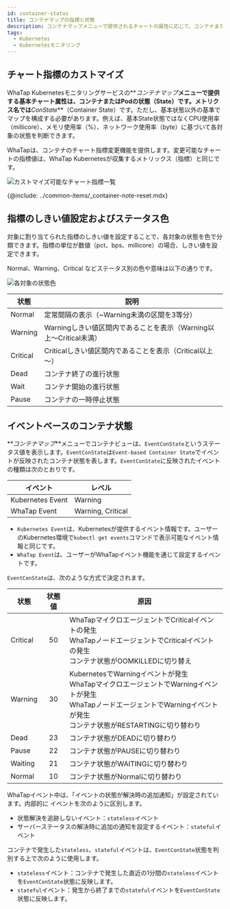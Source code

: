 ```yaml
---
id: container-status
title: コンテナマップの指標と状態
description: コンテナマップメニューで提供されるチャートの属性に応じて、コンテナまたはPodの状態を確認できます。
tags:
  - Kubernetes
  - Kubernetesモニタリング
---
```


## チャート指標のカストマイズ

WhaTap Kubernetesモニタリングサービスの**_コンテナマップ_**メニューで提供する基本チャート属性は、コンテナまたはPodの状態（State）です。メトリクス名では**_ConState_**（Container State）です。ただし、基本状態以外の基準でマップを構成する必要があります。例えば、基本State状態ではなくCPU使用率（millicore）、メモリ使用率（%）、ネットワーク使用率（byte）に基づいて各対象の状態を判断できます。

WhaTapは、コンテナのチャート指標変更機能を提供します。変更可能なチャートの指標値は、WhaTap Kubernetesが収集するメトリックス（指標）と同じです。

![カストマイズ可能なチャート指標一覧](https://img.whatap.io/media/images/whatap_kubernetes_container_map_state_customization.png)

{@include: ../common-items/_container-note-reset.mdx} 

## 指標のしきい値設定およびステータス色

対象に割り当てられた指標のしきい値を設定することで、各対象の状態を色で分類できます。指標の単位が数値（pct、bps、millicore）の場合、しきい値を設定できます。

<span class='normal'>Normal</span>、<span class='slow'>Warning</span>、<span class='vslow'>Critical</span> などステータス別の色や意味は以下の通りです。

![各対象の状態色](/img/container-map-status-color.png)

| 状態                                  | 説明                                                                |
| ----------------------------------- | ----------------------------------------------------------------- |
| <span class='normal'>Normal</span>  | 定常間隔の表示（~Warning未満の区間を3等分）                                        |
| <span class='slow'>Warning</span>   | Warningしきい値区間内であることを表示（Warning以上～Critical未満）                      |
| <span class='vslow'>Critical</span> | Criticalしきい値区間内であることを表示（Critical以上～）                              |
| Dead                                | コンテナ終了の進行状態                                                       |
| Wait                                | コンテナ開始の進行状態                                                       |
| Pause                               | コンテナの一時停止状態                                                       |

## イベントベースのコンテナ状態

**_コンテナマップ_**メニューでコンテナビューは、`EventConState`というステータス値を表示します。`EventConState`は`Event-based Container State`でイベントが反映されたコンテナ状態を表します。`EventConState`に反映されたイベントの種類は次のとおりです。

| イベント             | レベル                                                                    |
| ---------------- | ---------------------------------------------------------------------- |
| Kubernetes Event | <span class='slow'>Warning</span>                                      |
| WhaTap Event     | <span class='slow'>Warning</span>, <span class='vslow'>Critical</span> |

-   `Kubernetes Event`は、Kubernetesが提供するイベント情報です。ユーザーのKubernetes環境で`kubectl get events`コマンドで表示可能なイベント情報と同じです。
-   `WhaTap Event`は、ユーザーがWhaTapイベント機能を通じて設定するイベントです。

`EventConState`は、次のような方式で決定されます。

| 状態                                  | 状態値 | 原因                                                                                                                           |
| ----------------------------------- | :-: | ---------------------------------------------------------------------------------------------------------------------------- |
| <span class='vslow'>Critical</span> |  50 | WhaTapマイクロエージェントでCriticalイベントの発生<br/>WhaTapノードエージェントでCriticalイベントの発生<br/>コンテナ状態がOOMKILLEDに切り替え                               |
| <span class='slow'>Warning</span>   |  30 | KubernetesでWarningイベントが発生<br/>WhaTapマイクロエージェントでWarningイベントが発生<br/>WhaTapノードエージェントでWarningイベントが発生<br/>コンテナ状態がRESTARTINGに切り替わり |
| Dead                                |  23 | コンテナ状態がDEADに切り替わり                                                                                                            |
| Pause                               |  22 | コンテナ状態がPAUSEに切り替わり                                                                                                           |
| Waiting                             |  21 | コンテナ状態がWAITINGに切り替わり                                                                                                         |
| <span class='normal'>Normal</span>  |  10 | コンテナ状態がNormalに切り替わり                                                                                                          |

WhaTapイベント中は、「イベントの状態が解決時の追加通知」が設定されています。内部的に イベントを次のように区別します。

-   状態解決を追跡しないイベント：`stateless`イベント
-   サーバーステータスの解決時に追加の通知を設定するイベント：`stateful`イベント

コンテナで発生した`stateless`、`stateful`イベントは、`EventConState`状態を判別する上で次のように使用します。 

-   `stateless`イベント：コンテナで発生した直近の1分間の`stateless`イベントを`EventConState`状態に反映します。
-   `stateful`イベント：発生から終了までの`stateful`イベントを`EventConState`状態に反映します。
